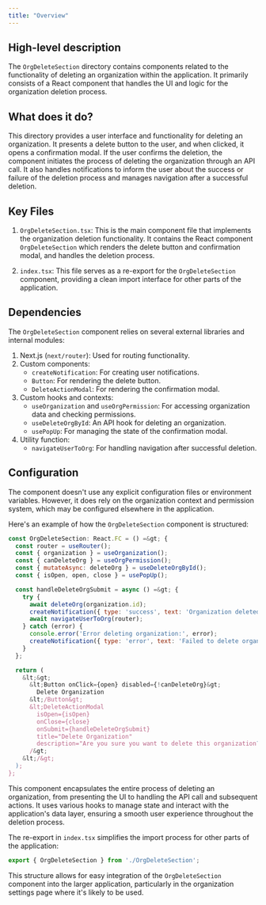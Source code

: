 ```yaml
---
title: "Overview"
---
```


## High-level description
The `OrgDeleteSection` directory contains components related to the functionality of deleting an organization within the application. It primarily consists of a React component that handles the UI and logic for the organization deletion process.

## What does it do?
This directory provides a user interface and functionality for deleting an organization. It presents a delete button to the user, and when clicked, it opens a confirmation modal. If the user confirms the deletion, the component initiates the process of deleting the organization through an API call. It also handles notifications to inform the user about the success or failure of the deletion process and manages navigation after a successful deletion.

## Key Files
1. `OrgDeleteSection.tsx`: This is the main component file that implements the organization deletion functionality. It contains the React component `OrgDeleteSection` which renders the delete button and confirmation modal, and handles the deletion process.

2. `index.tsx`: This file serves as a re-export for the `OrgDeleteSection` component, providing a clean import interface for other parts of the application.

## Dependencies
The `OrgDeleteSection` component relies on several external libraries and internal modules:

1. Next.js (`next/router`): Used for routing functionality.
2. Custom components:
   - `createNotification`: For creating user notifications.
   - `Button`: For rendering the delete button.
   - `DeleteActionModal`: For rendering the confirmation modal.
3. Custom hooks and contexts:
   - `useOrganization` and `useOrgPermission`: For accessing organization data and checking permissions.
   - `useDeleteOrgById`: An API hook for deleting an organization.
   - `usePopUp`: For managing the state of the confirmation modal.
4. Utility function:
   - `navigateUserToOrg`: For handling navigation after successful deletion.

## Configuration
The component doesn't use any explicit configuration files or environment variables. However, it does rely on the organization context and permission system, which may be configured elsewhere in the application.

Here's an example of how the `OrgDeleteSection` component is structured:

```jsx
const OrgDeleteSection: React.FC = () =&gt; {
  const router = useRouter();
  const { organization } = useOrganization();
  const { canDeleteOrg } = useOrgPermission();
  const { mutateAsync: deleteOrg } = useDeleteOrgById();
  const { isOpen, open, close } = usePopUp();

  const handleDeleteOrgSubmit = async () =&gt; {
    try {
      await deleteOrg(organization.id);
      createNotification({ type: 'success', text: 'Organization deleted successfully' });
      await navigateUserToOrg(router);
    } catch (error) {
      console.error('Error deleting organization:', error);
      createNotification({ type: 'error', text: 'Failed to delete organization' });
    }
  };

  return (
    &lt;&gt;
      &lt;Button onClick={open} disabled={!canDeleteOrg}&gt;
        Delete Organization
      &lt;/Button&gt;
      &lt;DeleteActionModal
        isOpen={isOpen}
        onClose={close}
        onSubmit={handleDeleteOrgSubmit}
        title="Delete Organization"
        description="Are you sure you want to delete this organization? This action cannot be undone."
      /&gt;
    &lt;/&gt;
  );
};
```

This component encapsulates the entire process of deleting an organization, from presenting the UI to handling the API call and subsequent actions. It uses various hooks to manage state and interact with the application's data layer, ensuring a smooth user experience throughout the deletion process.

The re-export in `index.tsx` simplifies the import process for other parts of the application:

```jsx
export { OrgDeleteSection } from './OrgDeleteSection';
```

This structure allows for easy integration of the `OrgDeleteSection` component into the larger application, particularly in the organization settings page where it's likely to be used.